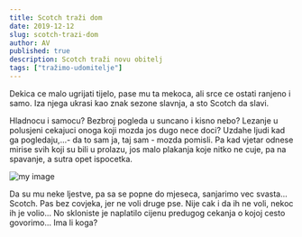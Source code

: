 ```yaml
---
title: Scotch traži dom
date: 2019-12-12
slug: scotch-trazi-dom
author: AV
published: true
description: Scotch traži novu obitelj
tags: ["tražimo-udomitelje"]
---
```

Dekica ce malo ugrijati tijelo, pase mu ta mekoca, ali srce ce ostati ranjeno i samo.
Iza njega ukrasi kao znak sezone slavnja, a sto Scotch da slavi.

Hladnocu i samocu? Bezbroj pogleda u suncano i kisno nebo? Lezanje u polusjeni cekajuci onoga koji mozda jos dugo nece doci?
Uzdahe ljudi kad ga pogledaju,...- da to sam ja, taj sam - mozda pomisli. Pa kad vjetar odnese mirise svih koji su bili u prolazu, 
jos malo plakanja koje nitko ne cuje, pa na spavanje, a sutra opet ispocetka.

![my image](./pas111.png)

Da su mu neke ljestve, pa sa se popne do mjeseca, sanjarimo vec svasta...
Scotch. Pas bez covjeka, jer ne voli druge pse. Nije cak i da ih ne voli, nekoc ih je volio...
No skloniste je naplatilo cijenu predugog cekanja o kojoj cesto govorimo...
Ima li koga?
